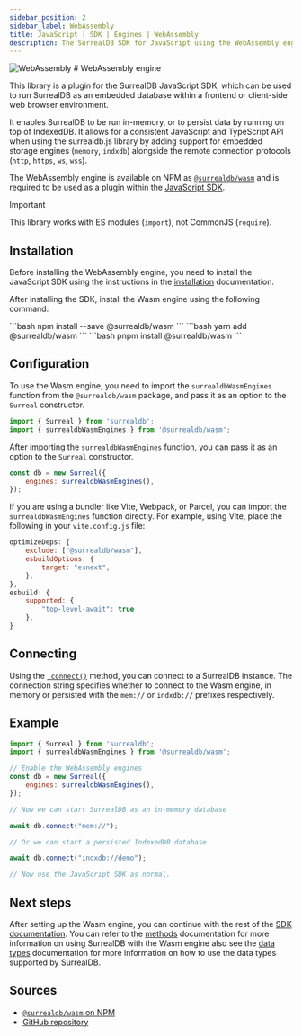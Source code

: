 ```yaml
---
sidebar_position: 2
sidebar_label: WebAssembly
title: JavaScript | SDK | Engines | WebAssembly
description: The SurrealDB SDK for JavaScript using the WebAssembly engine.
---
```




<div class="flag-title">
	<Image
		alt="WebAssembly"
		width={42}
		height={42}
		src={{
			light: LightWasm,
			dark: DarkWasm,
		}}
	/>
	# WebAssembly engine
</div>

This library is a plugin for the SurrealDB JavaScript SDK, which can be used to run SurrealDB as an embedded database within a frontend or client-side web browser environment.

It enables SurrealDB to be run in-memory, or to persist data by running on top of IndexedDB. It allows for a consistent JavaScript and TypeScript API when using the surrealdb.js library by adding support for embedded storage engines (`memory`, `indxdb`) alongside the remote connection protocols (`http`, `https`, `ws`, `wss`).

The WebAssembly engine is available on NPM as [`@surrealdb/wasm`](https://npmjs.com/package/@surrealdb/wasm) and is required to be used as a plugin within the [JavaScript SDK](https://npmjs.com/package/surrealdb).

> [!IMPORTANT]
> This library works with ES modules (`import`), not CommonJS (`require`).

## Installation

Before installing the WebAssembly engine, you need to install the JavaScript SDK using the instructions in the [installation](/docs/sdk/javascript/installation) documentation. 

After installing the SDK, install the Wasm engine using the following command:


<Tabs groupId="installation">
  <TabItem value="npm" label="npm" default>
    ```bash
    npm install --save @surrealdb/wasm
    ```
  </TabItem>
  <TabItem value="yarn" label="yarn">
    ```bash
    yarn add @surrealdb/wasm
    ```
  </TabItem>
  <TabItem value="pnpm" label="pnpm">
    ```bash
    pnpm install @surrealdb/wasm
    ```
  </TabItem>
</Tabs>

## Configuration

To use the Wasm engine, you need to import the `surrealdbWasmEngines` function from the `@surrealdb/wasm` package, and pass it as an option to the `Surreal` constructor.

```js
import { Surreal } from 'surrealdb';
import { surrealdbWasmEngines } from '@surrealdb/wasm';
```

After importing the `surrealdbWasmEngines` function, you can pass it as an option to the `Surreal` constructor. 

```js
const db = new Surreal({
    engines: surrealdbWasmEngines(),
});
```

If you are using a bundler like Vite, Webpack, or Parcel, you can import the `surrealdbWasmEngines` function directly. For example, using Vite, place the following in your `vite.config.js` file:

```js title="vite.config.js"
optimizeDeps: {
    exclude: ["@surrealdb/wasm"],
    esbuildOptions: {
        target: "esnext",
    },
},
esbuild: {
    supported: {
        "top-level-await": true
    },
}
```

## Connecting 

Using the [`.connect()`](/docs/sdk/javascript/methods/connect) method, you can connect to a SurrealDB instance. The connection string specifies whether to connect to the Wasm engine, in memory or persisted with the `mem://` or `indxdb://` prefixes respectively.

## Example

```js title="index.js"
import { Surreal } from 'surrealdb';
import { surrealdbWasmEngines } from '@surrealdb/wasm';

// Enable the WebAssembly engines
const db = new Surreal({
    engines: surrealdbWasmEngines(),
});

// Now we can start SurrealDB as an in-memory database

await db.connect("mem://");

// Or we can start a persisted IndexedDB database

await db.connect("indxdb://demo");

// Now use the JavaScript SDK as normal.
```

## Next steps

After setting up the Wasm engine, you can continue with the rest of the [SDK documentation](/docs/sdk/javascript/core). You can refer to the [methods](/docs/sdk/javascript/methods) documentation for more information on using SurrealDB with the Wasm engine also see the [data types](/docs/sdk/javascript/data-types) documentation for more information on how to use the data types supported by SurrealDB.

## Sources

- [`@surrealdb/wasm` on NPM](https://npmjs.com/package/@surrealdb/wasm)
- [GitHub repository](https://github.com/surrealdb/surrealdb.wasm)
